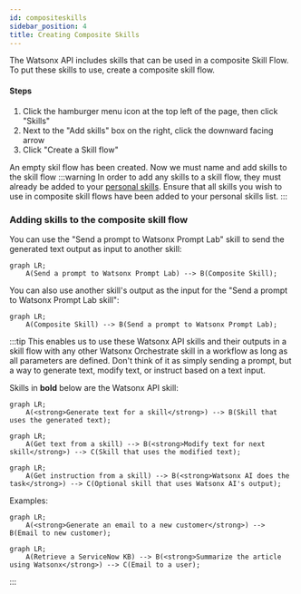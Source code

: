 ```yaml
---
id: compositeskills
sidebar_position: 4
title: Creating Composite Skills
---
```

The Watsonx API includes skills that can be used in a composite Skill Flow. To put these skills to use, create a composite skill flow.
#### Steps

1. Click the hamburger menu icon at the top left of the page, then click "Skills"
2. Next to the "Add skills" box on the right, click the downward facing arrow
3. Click "Create a Skill flow"

An empty skil flow has been created. Now we must name and add skills to the skill flow
:::warning
In order to add any skills to a skill flow, they must already be added to your [personal skills](addingskills). Ensure that all skills you wish to use in composite skill flows have been added to your personal skills list.
:::

### Adding skills to the composite skill flow

You can use the "Send a prompt to Watsonx Prompt Lab" skill to send the generated text output as input to another skill:

```mermaid
graph LR;
    A(Send a prompt to Watsonx Prompt Lab) --> B(Composite Skill);
```

You can also use another skill's output as the input for the "Send a prompt to Watsonx Prompt Lab skill":

```mermaid
graph LR;
    A(Composite Skill) --> B(Send a prompt to Watsonx Prompt Lab);
```

:::tip
This enables us to use these Watsonx API skills and their outputs in a skill flow with any other Watsonx Orchestrate skill in a workflow as long as all parameters are defined. Don't think of it as simply sending a prompt, but a way to generate text, modify text, or instruct based on a text input.

Skills in <strong>bold</strong> below are the Watsonx API skill:
```mermaid
graph LR;
    A(<strong>Generate text for a skill</strong>) --> B(Skill that uses the generated text);
```
```mermaid
graph LR;
    A(Get text from a skill) --> B(<strong>Modify text for next skill</strong>) --> C(Skill that uses the modified text);
```
```mermaid
graph LR;
    A(Get instruction from a skill) --> B(<strong>Watsonx AI does the task</strong>) --> C(Optional skill that uses Watsonx AI's output);
```
Examples:
```mermaid
graph LR;
    A(<strong>Generate an email to a new customer</strong>) --> B(Email to new customer);
```
```mermaid
graph LR;
    A(Retrieve a ServiceNow KB) --> B(<strong>Summarize the article using Watsonx</strong>) --> C(Email to a user);
```
:::